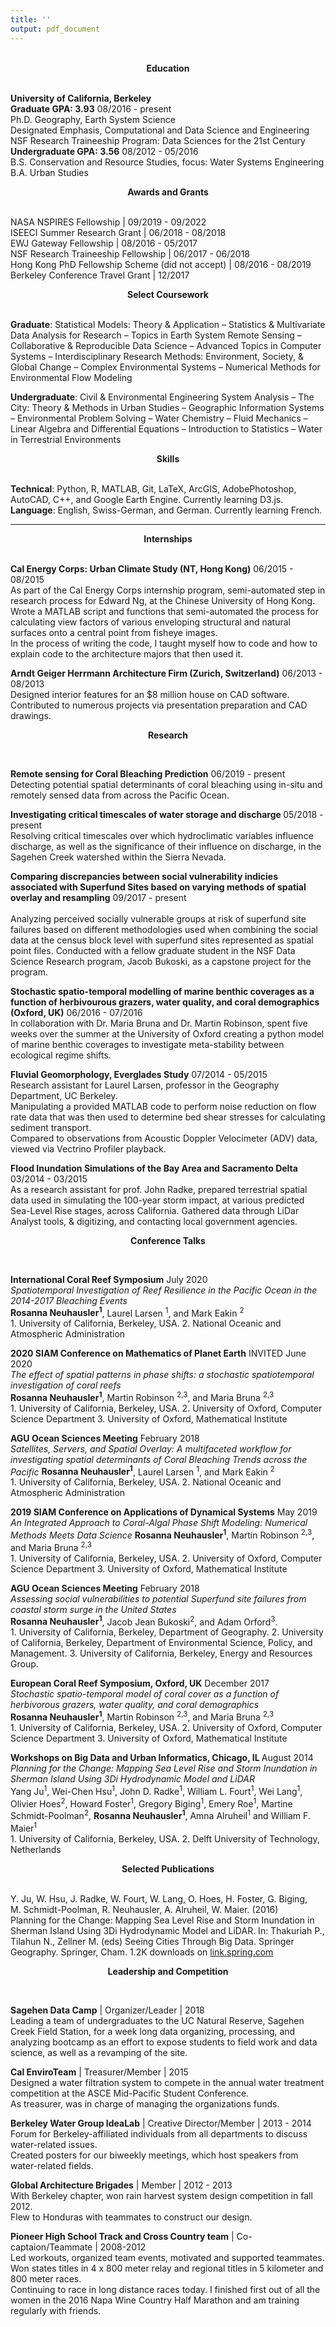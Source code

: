 ```yaml
---
title: ''
output: pdf_document
---
```


<br>
<center>**Education**</center>
<br>
**University of California, Berkeley** <br>
**Graduate GPA: 3.93** 08/2016 - present <br>
Ph.D. Geography, Earth System Science<br>
Designated Emphasis, Computational and Data Science and Engineering <br>
NSF Research Traineeship Program: Data Sciences for the 21st Century <br>
**Undergraduate GPA: 3.56** 08/2012 - 05/2016 <br>
B.S. Conservation and Resource Studies, focus: Water Systems Engineering <br>
B.A. Urban Studies <br>

<center>**Awards and Grants**</center>
<br>
NASA NSPIRES Fellowship | 09/2019 - 09/2022 <br>
ISEECI Summer Research Grant | 06/2018 - 08/2018 <br>
EWJ Gateway Fellowship | 08/2016 - 05/2017 <br>
NSF Research Traineeship Fellowship | 06/2017 - 06/2018 <br>
Hong Kong PhD Fellowship Scheme (did not accept) | 08/2016 - 08/2019 <br>
Berkeley Conference Travel Grant | 12/2017 <br>

<center>**Select Coursework**</center>
<br>
**Graduate**:
Statistical Models: Theory & Application -- Statistics & Multivariate Data Analysis for Research -- Topics in Earth System Remote Sensing -- Collaborative & Reproducible Data Science -- Advanced Topics in Computer Systems -- Interdisciplinary Research Methods: Environment,
Society, & Global Change --  Complex Environmental Systems -- Numerical Methods for Environmental Flow Modeling

**Undergraduate**:
Civil & Environmental Engineering System Analysis -- The City: Theory & Methods in Urban Studies -- Geographic Information Systems -- Environmental Problem Solving -- Water Chemistry -- Fluid Mechanics -- Linear Algebra and Differential Equations -- Introduction to Statistics -- Water in Terrestrial Environments
<br>

<center>**Skills**</center>
<br>
**Technical**: Python, R, MATLAB, Git, LaTeX, ArcGIS, AdobePhotoshop, AutoCAD, C++, and Google Earth Engine. Currently learning D3.js. <br>
**Language**: English, Swiss-German, and German. Currently learning French.

---------


<center>**Internships**</center>
<br>
**Cal Energy Corps: Urban Climate Study (NT, Hong Kong)** 		      06/2015 - 08/2015 <br>
As part of the Cal Energy Corps internship program, semi-automated step in research process for Edward Ng, at the Chinese University of Hong Kong. <br>
Wrote a MATLAB script and functions that semi-automated the process for calculating view factors of various enveloping structural and natural surfaces onto a central point from fisheye images. <br>
In the process of writing the code, I taught myself how to code and how to explain code to the architecture majors that then used it. 

**Arndt Geiger Herrmann Architecture Firm (Zurich, Switzerland)** 	      06/2013 - 08/2013 <br>
Designed interior features for an $8 million house on CAD software. <br>
Contributed to numerous projects via presentation preparation and CAD drawings.

<center>**Research**</center>
<br>

**Remote sensing for Coral Bleaching Prediction** 06/2019 - present <br>
Detecting potential spatial determinants of coral bleaching using in-situ and remotely sensed data from across the Pacific Ocean. <br>

**Investigating critical timescales of water storage and discharge **    05/2018 - present <br>
Resolving critical timescales over which hydroclimatic variables influence discharge, as well as the significance of their influence on discharge, in the Sagehen Creek watershed within the Sierra Nevada. <br>

**Comparing discrepancies between social vulnerability indicies associated with Superfund Sites based on varying methods of spatial overlay and resampling** 09/2017 - present  <br>	        	          
Analyzing perceived socially vulnerable groups at risk of superfund site failures based on different methodologies used when combining the social data at the census block level with superfund sites represented as spatial point files. Conducted with a fellow graduate student in the NSF Data Science Research program, Jacob Bukoski, as a capstone project for the program. <br>

**Stochastic spatio-temporal modelling of marine benthic coverages as a function of herbivourous grazers, water quality, and coral demographics (Oxford, UK)** 06/2016 - 07/2016 <br>
In collaboration with Dr. Maria Bruna and Dr. Martin Robinson, spent five weeks over the summer at the University of Oxford creating a python model of marine benthic coverages to investigate meta-stability between ecological regime shifts. <br>

**Fluvial Geomorphology, Everglades Study** 07/2014 - 05/2015 <br>
Research assistant for Laurel Larsen, professor in the Geography Department, UC Berkeley. <br>
Manipulating a provided MATLAB code to perform noise reduction on flow rate data that was then used to determine bed shear stresses for calculating sediment transport. <br>
Compared to observations from Acoustic Doppler Velocimeter (ADV) data, viewed via Vectrino Profiler playback. <br>

**Flood Inundation Simulations of the Bay Area and Sacramento Delta**
03/2014 - 03/2015 <br>
As a research assistant for prof. John Radke, prepared terrestrial spatial data used in simulating the 100-year storm impact, at various predicted Sea-Level Rise stages, across California. Gathered data through LiDar Analyst tools, & digitizing, and contacting local government agencies. <br>

<center>**Conference Talks**</center>
<br>

**International Coral Reef Symposium** July 2020 <br>
*Spatiotemporal Investigation of Reef Resilience in the Pacific Ocean in the 2014-2017 Bleaching Events* <br>
**Rosanna Neuhausler^1^**, Laurel Larsen ^1^, and Mark Eakin ^2^ <br>
1. University of California, Berkeley, USA.  2. National Oceanic and Atmospheric Administration

**2020 SIAM Conference on Mathematics of Planet Earth** INVITED June 2020 <br>
*The effect of spatial patterns in phase shifts: a stochastic spatiotemporal investigation of coral reefs* <br>
**Rosanna Neuhausler^1^**, Martin Robinson ^2,3^, and Maria Bruna ^2,3^ <br>
1. University of California, Berkeley, USA.  2. University of Oxford, Computer Science Department 3. University of Oxford, Mathematical Institute


**AGU Ocean Sciences Meeting** February 2018 <br> 
*Satellites, Servers, and Spatial Overlay: A multifaceted workflow for investigating spatial determinants of Coral Bleaching Trends across the Pacific*
**Rosanna Neuhausler^1^**, Laurel Larsen ^1^, and Mark Eakin ^2^ <br>
1. University of California, Berkeley, USA.  2. National Oceanic and Atmospheric Administration


**2019 SIAM Conference on Applications of Dynamical Systems** May 2019 <br>
*An Integrated Approach to Coral-Algal Phase Shift Modeling: Numerical Methods Meets Data Science*
**Rosanna Neuhausler^1^**, Martin Robinson ^2,3^, and Maria Bruna ^2,3^ <br>
1. University of California, Berkeley, USA.  2. University of Oxford, Computer Science Department 3. University of Oxford, Mathematical Institute


**AGU Ocean Sciences Meeting** February 2018 <br>
*Assessing social vulnerabilities to potential Superfund site failures from coastal storm surge in the United States* <br>
**Rosanna Neuhausler^1^**, Jacob Jean Bukoski^2^, and Adam Orford^3^. <br>
1. University of California, Berkeley, Department of Geography.
2. University of California, Berkeley, Department of Environmental Science, Policy, and Management.
3. University of California, Berkeley, Energy and Resources Group.

**European Coral Reef Symposium, Oxford, UK** 			         December 2017 <br>
*Stochastic spatio-temporal model of coral cover as a function of herbivorous grazers, water quality, and coral demographics* <br>
**Rosanna Neuhausler^1^**, Martin Robinson ^2,3^, and Maria Bruna ^2,3^ <br>
1. University of California, Berkeley, USA.  2. University of Oxford, Computer Science Department 3. University of Oxford, Mathematical Institute

**Workshops on Big Data and Urban Informatics, Chicago, IL ** 		   August 2014 <br>
*Planning for the Change: Mapping Sea Level Rise and Storm Inundation in Sherman Island Using 3Di Hydrodynamic Model and LiDAR* <br>
Yang Ju^1^, Wei-Chen Hsu^1^, John D. Radke^1^, William L. Fourt^1^, Wei Lang^1^, Olivier Hoes^2^, Howard Foster^1^, Gregory Biging^1^, Emery Roe^1^, Martine Schmidt-Poolman^2^, **Rosanna Neuhausler^1^**, Amna Alruheil^1^ and William F. Maier^1^ <br>
1. University of California, Berkeley, USA.  2. Delft University of Technology, Netherlands

<center>**Selected Publications**</center>
<br>
Y. Ju, W. Hsu, J. Radke, W. Fourt, W. Lang, O. Hoes, H. Foster, G. Biging, M. Schmidt-Poolman, R. Neuhausler, A. Alruheil, W. Maier. (2016) <br> Planning for the Change: Mapping Sea Level Rise and Storm Inundation in Sherman Island Using 3Di Hydrodynamic Model and LiDAR. In: Thakuriah P., Tilahun N., Zellner M. (eds) Seeing Cities Through Big Data. Springer Geography. Springer, Cham. 1.2K downloads on [link.spring.com](https://link.springer.com/chapter/10.1007/978-3-319-40902-3_18)

<center>**Leadership and Competition**</center>
<br>

**Sagehen Data Camp** | Organizer/Leader | 2018 <br>
Leading a team of undergraduates to the UC Natural Reserve, Sagehen Creek Field Station, for
a week long data organizing, processing, and analyzing bootcamp as an effort to expose
students to field work and data science, as well as a revamping of the site.<br>

**Cal EnviroTeam** | Treasurer/Member | 2015 <br>
Designed a water filtration system to compete in the annual water treatment competition at the ASCE Mid-Pacific Student Conference. <br>
As treasurer, was in charge of managing the organizations funds. <br>

**Berkeley Water Group IdeaLab** | Creative Director/Member | 2013 - 2014 <br>
Forum for Berkeley-affiliated individuals from all departments to discuss water-related issues. <br>
Created posters for our biweekly meetings, which host speakers from water-related fields.<br>

**Global Architecture Brigades** | Member | 2012 - 2013 <br>
With Berkeley chapter, won rain harvest system design competition in fall 2012.<br>
Flew to Honduras with teammates to construct our design.<br>

**Pioneer High School Track and Cross Country team** | Co-captaion/Teammate | 2008-2012 <br>
Led workouts, organized team events, motivated and supported teammates. <br>
Won states titles in 4 x 800 meter relay and regional titles in 5 kilometer and 800 meter races. <br>
Continuing to race in long distance races today. I finished first out of all the women in the 2016 Napa Wine Country Half Marathon and am training regularly with friends.




